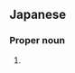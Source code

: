 ==Japanese==
{{ja-kanjitab|恵|奈}}

===Proper noun===
{{ja-pos|proper|えな}}

# {{given name|female|lang=ja|sort=えな}}